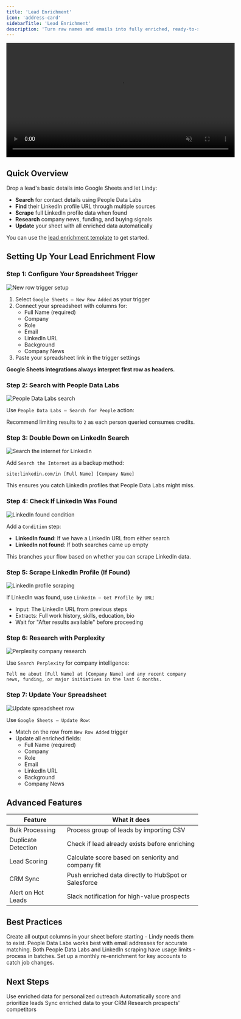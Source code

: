 ```yaml
---
title: 'Lead Enrichment'
icon: 'address-card'
sidebarTitle: 'Lead Enrichment'
description: 'Turn raw names and emails into fully enriched, ready-to-sell prospects with LinkedIn profiles and company insights.'
---
```


<div style={{ display: 'flex', justifyContent: 'center', margin: '2rem 0' }}>
  <div className="video-card">
    <video
      src="https://lindy-docs-content.nyc3.digitaloceanspaces.com/lead-enrichment.mp4"
      width="600"
      autoPlay
      muted
      loop
      playsInline
      style={{ display: 'block', width: '100%', borderRadius: '16px' }}
    />
  </div>
</div>

## Quick Overview

Drop a lead's basic details into Google Sheets and let Lindy:

- **Search** for contact details using People Data Labs
- **Find** their LinkedIn profile URL through multiple sources
- **Scrape** full LinkedIn profile data when found
- **Research** company news, funding, and buying signals
- **Update** your sheet with all enriched data automatically

You can use the [lead enrichment template](https://chat.lindy.ai/home/?templateId=687575ad808fe9c345b054cb) to get started.

## Setting Up Your Lead Enrichment Flow

### Step 1: Configure Your Spreadsheet Trigger

<Frame>
  <img src="/lindy-brand-assets/lead-enrich-trigger.png" alt="New row trigger setup" />
</Frame>

1. Select `Google Sheets – New Row Added` as your trigger
2. Connect your spreadsheet with columns for:
   - Full Name (required)
   - Company
   - Role
   - Email
   - LinkedIn URL
   - Background
   - Company News
3. Paste your spreadsheet link in the trigger settings

**Google Sheets integrations always interpret first row as headers.**

### Step 2: Search with People Data Labs

<Frame>
  <img src="/lindy-brand-assets/lead-enrich-PDL.png" alt="People Data Labs search" />
</Frame>

Use `People Data Labs – Search for People` action:

Recommend limiting results to `2` as each person queried consumes credits.

### Step 3: Double Down on LinkedIn Search

<Frame>
  <img src="/lindy-brand-assets/lead-enrich-search-internet.png" alt="Search the internet for LinkedIn" />
</Frame>

Add `Search the Internet` as a backup method:

```
site:linkedin.com/in [Full Name] [Company Name]
```

This ensures you catch LinkedIn profiles that People Data Labs might miss.

### Step 4: Check If LinkedIn Was Found

<Frame>
  <img src="/lindy-brand-assets/lead-enrich-condition.png" alt="LinkedIn found condition" />
</Frame>

Add a `Condition` step:
- **LinkedIn found**: If we have a LinkedIn URL from either search
- **LinkedIn not found**: If both searches came up empty

This branches your flow based on whether you can scrape LinkedIn data.

### Step 5: Scrape LinkedIn Profile (If Found)

<Frame>
  <img src="/lindy-brand-assets/lead-enrich-LI.png" alt="LinkedIn profile scraping" />
</Frame>

If LinkedIn was found, use `LinkedIn – Get Profile by URL`:
- Input: The LinkedIn URL from previous steps
- Extracts: Full work history, skills, education, bio
- Wait for "After results available" before proceeding

### Step 6: Research with Perplexity

<Frame>
  <img src="/lindy-brand-assets/lead-enrich-perplexity.png" alt="Perplexity company research" />
</Frame>

Use `Search Perplexity` for company intelligence:

```
Tell me about [Full Name] at [Company Name] and any recent company news, funding, or major initiatives in the last 6 months.
```

### Step 7: Update Your Spreadsheet

<Frame>
  <img src="/lindy-brand-assets/lead-enrich-update-row.png" alt="Update spreadsheet row" />
</Frame>

Use `Google Sheets – Update Row`:
- Match on the row from `New Row Added` trigger
- Update all enriched fields:
  - Full Name (required)
  - Company
  - Role
  - Email
  - LinkedIn URL
  - Background
  - Company News

## Advanced Features

| Feature | What it does |
|---------|--------------|
| Bulk Processing | Process group of leads by importing CSV |
| Duplicate Detection | Check if lead already exists before enriching |
| Lead Scoring | Calculate score based on seniority and company fit |
| CRM Sync | Push enriched data directly to HubSpot or Salesforce |
| Alert on Hot Leads | Slack notification for high-value prospects |

## Best Practices

<AccordionGroup>
  <Accordion title="Set Up Your Columns First">
    Create all output columns in your sheet before starting - Lindy needs them to exist.
  </Accordion>
  
  <Accordion title="Use Email When Possible">
    People Data Labs works best with email addresses for accurate matching.
  </Accordion>
  
  <Accordion title="Monitor API Usage">
    Both People Data Labs and LinkedIn scraping have usage limits - process in batches.
  </Accordion>
  
  <Accordion title="Keep Data Fresh">
    Set up a monthly re-enrichment for key accounts to catch job changes.
  </Accordion>
</AccordionGroup>

## Next Steps

<CardGroup cols={2}>
  <Card title="Outbound Campaigns" href="/tutorials/outbound-campaigns" icon="paper-plane">
    Use enriched data for personalized outreach
  </Card>
  <Card title="Lead Scoring" href="/tutorials/lead-scoring" icon="star">
    Automatically score and prioritize leads
  </Card>
  <Card title="CRM Auto-Update" href="/tutorials/crm-auto-update" icon="database">
    Sync enriched data to your CRM
  </Card>
  <Card title="Competitive Intel" href="/tutorials/competitive-research" icon="magnifying-glass-chart">
    Research prospects' competitors
  </Card>
</CardGroup>